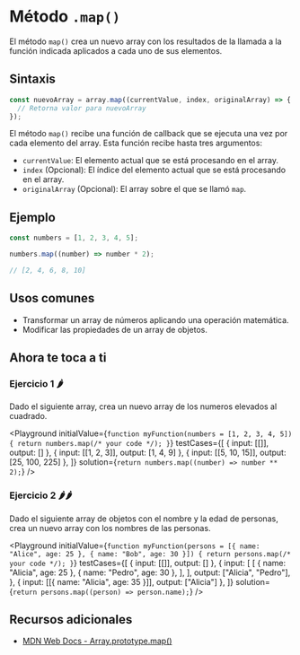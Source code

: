 
# Método `.map()`

El método `map()` crea un nuevo array con los resultados de la llamada a la función indicada aplicados a cada uno de sus elementos.

## Sintaxis

```jsx
const nuevoArray = array.map((currentValue, index, originalArray) => {
  // Retorna valor para nuevoArray
});
```

El método `map()` recibe una función de callback que se ejecuta una vez por cada elemento del array. Esta función recibe hasta tres argumentos:

- `currentValue`: El elemento actual que se está procesando en el array.
- `index` (Opcional): El índice del elemento actual que se está procesando en el array.
- `originalArray` (Opcional): El array sobre el que se llamó `map`.

## Ejemplo

```jsx
const numbers = [1, 2, 3, 4, 5];

numbers.map((number) => number * 2);

// [2, 4, 6, 8, 10]
```

## Usos comunes

- Transformar un array de números aplicando una operación matemática.
- Modificar las propiedades de un array de objetos.

## Ahora te toca a ti

### Ejercicio 1 🌶️

Dado el siguiente array, crea un nuevo array de los numeros elevados al cuadrado.

<Playground
  initialValue={`
function myFunction(numbers = [1, 2, 3, 4, 5]) {
  return numbers.map(/* your code */);
}
  `}
  testCases={[
    { input: [[]], output: [] },
    { input: [[1, 2, 3]], output: [1, 4, 9] },
    { input: [[5, 10, 15]], output: [25, 100, 225] },
  ]}
  solution={`return numbers.map((number) => number ** 2);`}
/>

### Ejercicio 2 🌶️🌶️

Dado el siguiente array de objetos con el nombre y la edad de personas, crea un nuevo array con los nombres de las personas.

<Playground
  initialValue={`
function myFunction(persons = [{ name: "Alice", age: 25 }, { name: "Bob", age: 30 }]) {
  return persons.map(/* your code */);
}
  `}
  testCases={[
    { input: [[]], output: [] },
    {
      input: [
        [
          { name: "Alicia", age: 25 },
          { name: "Pedro", age: 30 },
        ],
      ],
      output: ["Alicia", "Pedro"],
    },
    { input: [[{ name: "Alicia", age: 35 }]], output: ["Alicia"] },
  ]}
  solution={`return persons.map((person) => person.name);`}
/>

## Recursos adicionales

- [MDN Web Docs - Array.prototype.map()](https://developer.mozilla.org/es/docs/Web/JavaScript/Reference/Global_Objects/Array/map)
